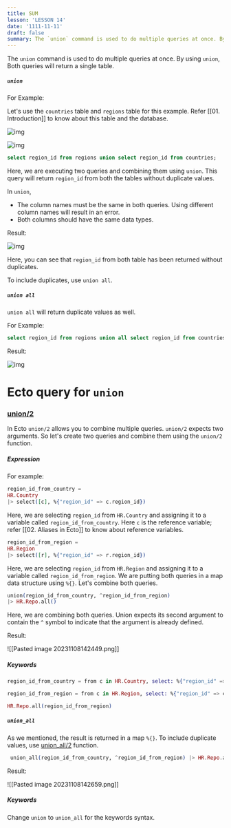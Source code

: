 ```yaml
---
title: SUM
lesson: 'LESSON 14'
date: '1111-11-11'
draft: false
summary: The `union` command is used to do multiple queries at once. By using `union`,  Both queries will return a single table.
---
```


The `union` command is used to do multiple queries at once. By using `union`,  Both queries will return a single table.

##### `union`

For Example:

Let's use the `countries` table and `regions` table for this example. Refer [[01. Introduction]] to know about this table and the database.

![img](/static/images/Pastedimage20231108115523.png)


![img](/static/images/Pastedimage20231108115607.png)


``` SQL
select region_id from regions union select region_id from countries;
```

Here, we are executing two queries and combining them using `union`. This query will return `region_id` from both the tables without duplicate values.

In `union`,

- The column names must be the same in both queries. Using different column names will result in an error.
- Both columns should have the same data types.

Result:

![img](/static/images/Pastedimage20231108115708.png)

Here, you can see that `region_id` from both table has been returned  without duplicates.

To include duplicates, use `union all`.

##### `union all`

`union all` will return duplicate values as well.

For Example:

``` SQL
select region_id from regions union all select region_id from countries;
```

Result:

![img](/static/images/Pastedimage20231108120942.png)


# Ecto query for `union`

### [union/2](https://hexdocs.pm/ecto/Ecto.Query.html#union/2) 

In Ecto `union/2` allows you to combine multiple queries. `union/2` expects two arguments. So let's create two queries and combine them using the `union/2` function. 

##### Expression

For example:


``` Elixir
region_id_from_country = 
HR.Country 
|> select([c], %{"region_id" => c.region_id}) 
```

Here, we are selecting `region_id` from `HR.Country` and assigning it to a variable called `region_id_from_country`. Here `c` is the reference variable; refer [[02. Aliases in Ecto]] to know about reference variables.


``` Elixir
region_id_from_region = 
HR.Region 
|> select([r], %{"region_id" => r.region_id})
```

Here, we are selecting `region_id` from `HR.Region` and assigning it to a variable called `region_id_from_region`.  We are putting both queries in a map data structure using `%{}`. Let's combine both queries.


``` Elixir
union(region_id_from_country, ^region_id_from_region) 
|> HR.Repo.all()
```

Here, we are combining both queries. Union expects its second argument to contain the  `^` symbol to indicate that the argument is already defined.  

Result:

![[Pasted image 20231108142449.png]]

##### Keywords

```Elixir
region_id_from_country = from c in HR.Country, select: %{"region_id" => c.region_id}
```

```Elixir
region_id_from_region = from c in HR.Region, select: %{"region_id" => c.region_id}, union: ^region_id_from_country
```

```Elixir
HR.Repo.all(region_id_from_region)
```

##### `union_all`

As we mentioned, the result is returned in a map `%{}`. To include duplicate values, use [union_all/2](https://hexdocs.pm/ecto/Ecto.Query.html#union_all/2) function.

``` Elixir
 union_all(region_id_from_country, ^region_id_from_region) |> HR.Repo.all()  
```

Result:

![[Pasted image 20231108142659.png]]

##### Keywords

Change `union` to `union_all` for the keywords syntax.